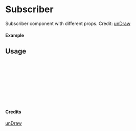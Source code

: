 
<Meta of={Subscriber} title="unDraw/Subscriber" />

# Subscriber

Subscriber component with different props.
Credit: [unDraw](https://undraw.co/illustrations)

#### Example

<Canvas of={Subscriber.Primary} />

## Usage

```ts
import { Subscriber } from "yadl-ui";

const Example = () => {
  return (
      <Subscriber />
  );
};

export default Example;
```

#### Credits
[unDraw](https://undraw.co/illustrations)
